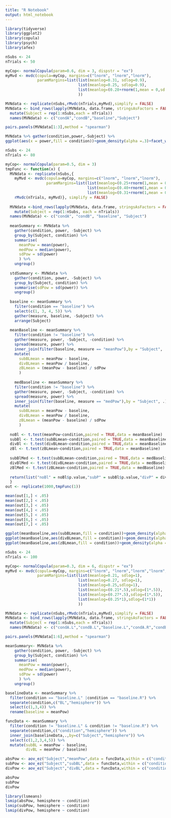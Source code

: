 ```yaml
---
title: "R Notebook"
output: html_notebook
---
```


```r
library(tidyverse)
library(ggplot2)
library(copula)
library(psych)
library(afex)
```
```r
nSubs <- 24
nTrials <- 50

myCop<- normalCopula(param=0.6, dim = 3, dispstr = "ex")
myMvd <- mvdc(copula=myCop, margins=c("lnorm", "lnorm","lnorm"),
              paramMargins=list(list(meanlog=0.31, sdlog=0.9),
                                list(meanlog=0.25, sdlog=0.9),
                                list(meanlog=(0.28+rnorm(1,mean = 0,sd = 0.05)),sdlog=1)
                                ))

MVNdata <- replicate(nSubs,rMvdc(nTrials,myMvd),simplify = FALSE)
MVNdata <- bind_rows(lapply(MVNdata, data.frame, stringsAsFactors = FALSE)) %>%
  mutate(Subject = rep(1:nSubs,each = nTrials)) 
  names(MVNdata) <- c("condA","condB","baseline","Subject")

pairs.panels(MVNdata[1:3],method = "spearman")

```
```r
MVNdata %>% gather(condition,power,-Subject) %>%
ggplot(aes(x = power,fill = condition))+geom_density(alpha =.3)+facet_wrap(~Subject)
```

```r

nSubs <- 24
nTrials <- 80

myCop<- normalCopula(param=0.5, dim = 3)
tmpFunc <- function(x) {
  MVNdata <- replicate(nSubs,{
    myMvd <- mvdc(copula=myCop, margins=c("lnorm", "lnorm","lnorm"),
                  paramMargins=list(list(meanlog=(0.25+rnorm(1,mean = 0,sd = 0.03)), sdlog=1.5),
                                    list(meanlog=(0.40+rnorm(1,mean = 0,sd = 0.03)), sdlog=1.5),
                                    list(meanlog=(0.31+rnorm(1,mean = 0,sd = 0.03)),sdlog=0.5)))
    rMvdc(nTrials, myMvd)}, simplify = FALSE)
  
  MVNdata <-bind_rows(lapply(MVNdata, data.frame, stringsAsFactors = FALSE)) %>%
    mutate(Subject = rep(1:nSubs, each = nTrials))
  names(MVNdata) <- c("condA", "condB", "baseline", "Subject")
  
  meanSummary <- MVNdata %>%
    gather(condition, power, -Subject) %>%
    group_by(Subject, condition) %>%
    summarise(
      meanPow = mean(power),
      medPow = median(power),
      sdPow = sd(power)
      ) %>% 
    ungroup()
  
  stdSummary <- MVNdata %>%
    gather(condition, power, -Subject) %>%
    group_by(Subject, condition) %>%
    summarise(sdPow = sd(power)) %>%  
    ungroup()
  
  baseline <- meanSummary %>%
    filter(condition == "baseline") %>%
    select(c(1, 3, 4, 5)) %>%
    gather(measure, baseline, -Subject) %>%
    arrange(Subject)
  
  meanBaseline <- meanSummary %>%
    filter(condition != "baseline") %>%
    gather(measure, power, -Subject, -condition) %>%
    spread(measure, power) %>%
    inner_join(filter(baseline, measure == "meanPow"),by = "Subject", .) %>%
    mutate(
      subBLmean = meanPow - baseline,
      divBLmean = meanPow / baseline,
      zBLmean = (meanPow - baseline) / sdPow
      )
  
    medBaseline <- meanSummary %>%
    filter(condition != "baseline") %>%
    gather(measure, power, -Subject, -condition) %>%
    spread(measure, power) %>%
    inner_join(filter(baseline, measure == "medPow"),by = "Subject", .) %>%
    mutate(
      subBLmean = meanPow - baseline,
      divBLmean = meanPow / baseline,
      zBLmean = (meanPow - baseline) / sdPow
      )
  
  noBl <- t.test(meanPow~condition,paired = TRUE,data = meanBaseline)
  subBl <- t.test(subBLmean~condition,paired = TRUE,data = meanBaseline)
  divBl <- t.test(divBLmean~condition,paired = TRUE,data = meanBaseline)
  zBl <- t.test(zBLmean~condition,paired = TRUE,data = meanBaseline)
  
  subBlMed <- t.test(subBLmean~condition,paired = TRUE,data = medBaseline)
  divBlMed <- t.test(divBLmean~condition,paired = TRUE,data = medBaseline)
  zBlMed <- t.test(zBLmean~condition,paired = TRUE,data = medBaseline)
  
  return(list("noBl" = noBl$p.value,"subP" = subBl$p.value,"divP" = divBl$p.value,"ZP" = zBl$p.value,"subMedP" = subBlMed$p.value,"divMedP" = divBlMed$p.value,"zBlMed" = zBlMed$p.value))
  }
out <- replicate(1000,tmpFunc(1))
```

```r
mean(out[1,] < .05)
mean(out[2,] < .05)
mean(out[3,] < .05)
mean(out[4,] < .05)
mean(out[5,] < .05)
mean(out[6,] < .05)
mean(out[7,] < .05)
```

```r
ggplot(meanBaseline,aes(subBLmean,fill = condition))+geom_density(alpha =0.3)
ggplot(meanBaseline,aes(divBLmean,fill = condition))+geom_density(alpha =0.3)
ggplot(meanBaseline,aes(zBLmean,fill = condition))+geom_density(alpha =0.3)

```

```r
nSubs <- 24
nTrials <- 100

myCop<- normalCopula(param=0.3, dim = 6, dispstr = "ex")
myMvd <- mvdc(copula=myCop, margins=c("lnorm", "lnorm","lnorm","lnorm","lnorm","lnorm"),
              paramMargins=list(list(meanlog=0.21, sdlog=1),
                                list(meanlog=0.27, sdlog=1),
                                list(meanlog=0.25,sdlog=1),
                                list(meanlog=(0.21*.5),sdlog=(1*.5)),
                                list(meanlog=(0.27*.5),sdlog=(1*.5)),
                                list(meanlog=(0.25*1),sdlog=(1*1))
                                ))

MVNdata <- replicate(nSubs,rMvdc(nTrials,myMvd),simplify = FALSE)
MVNdata <- bind_rows(lapply(MVNdata, data.frame, stringsAsFactors = FALSE)) %>%
  mutate(Subject = rep(1:nSubs,each = nTrials)) 
  names(MVNdata) <- c("condA.L","condB.L","baseline.L","condA.R","condB.R","baseline.R","Subject")

pairs.panels(MVNdata[1:6],method = "spearman")

```
```r
meanSummary<- MVNdata %>%
    gather(condition, power, -Subject) %>%
    group_by(Subject, condition) %>%
    summarise(
      meanPow = mean(power),
      medPow = median(power),
      sdPow = sd(power)
      ) %>% 
    ungroup()

baselineData <- meanSummary %>%
  filter(condition == "baseline.L" |condition == "baseline.R") %>%
  separate(condition,c("BL","hemisphere")) %>%
  select(c(1,3,4)) %>%
  rename(baseline = meanPow)  

funcData <- meanSummary %>%
  filter(condition != "baseline.L" & condition != "baseline.R") %>%
  separate(condition,c("condition","hemisphere")) %>%
  inner_join(baselineData,.,by=c("Subject","hemisphere")) %>%
  select(c(1,2,3,4,5)) %>%
  mutate(subBL = meanPow - baseline,
         divBL = meanPow / baseline)
```

```r
absPow <- aov_ez("Subject","meanPow",data = funcData,within = c("condition","hemisphere"))
subPow <- aov_ez("Subject","subBL",data = funcData,within = c("condition","hemisphere"))
divPow <- aov_ez("Subject","divBL",data = funcData,within = c("condition","hemisphere"))

absPow
subPow
divPow
```


```r
library(lsmeans)
lsmip(absPow, hemisphere ~ condition)
lsmip(subPow, hemisphere ~ condition)
lsmip(divPow, hemisphere ~ condition)
```